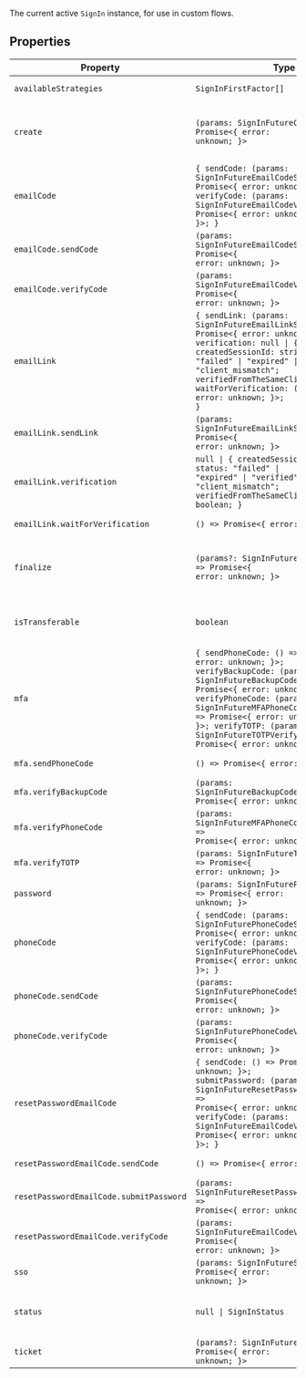 The current active `SignIn` instance, for use in custom flows.

## Properties

| Property                                                     | Type                                                                                                                                                                                                                                                                                                                                                                       | Description                                                                                                                                                                            |
| ------------------------------------------------------------ | -------------------------------------------------------------------------------------------------------------------------------------------------------------------------------------------------------------------------------------------------------------------------------------------------------------------------------------------------------------------------- | -------------------------------------------------------------------------------------------------------------------------------------------------------------------------------------- |
| <a id="availablestrategies"></a> `availableStrategies`       | <code>SignInFirstFactor[]</code>                                                                                                                                                                                                                                                                                                                                           | The list of first-factor strategies that are available for the current sign-in attempt.                                                                                                |
| <a id="create"></a> `create`                                 | <code>(params: SignInFutureCreateParams) => Promise\<\{ error: unknown; \}\></code>                                                                                                                                                                                                                                                                                        | Used to supply an identifier for the sign-in attempt. Calling this method will populate data on the sign-in attempt, such as `signIn.resource.supportedFirstFactors`.                  |
| <a id="emailcode"></a> `emailCode`                           | <code>\{ sendCode: (params: SignInFutureEmailCodeSendParams) => Promise\<\{ error: unknown; \}\>; verifyCode: (params: SignInFutureEmailCodeVerifyParams) => Promise\<\{ error: unknown; \}\>; \}</code>                                                                                                                                                                   | -                                                                                                                                                                                      |
| `emailCode.sendCode`                                         | <code>(params: SignInFutureEmailCodeSendParams) => Promise\<\{ error: unknown; \}\></code>                                                                                                                                                                                                                                                                                 | Used to send an email code to sign-in                                                                                                                                                  |
| `emailCode.verifyCode`                                       | <code>(params: SignInFutureEmailCodeVerifyParams) => Promise\<\{ error: unknown; \}\></code>                                                                                                                                                                                                                                                                               | Used to verify a code sent via email to sign-in                                                                                                                                        |
| <a id="emaillink"></a> `emailLink`                           | <code>\{ sendLink: (params: SignInFutureEmailLinkSendParams) => Promise\<\{ error: unknown; \}\>; verification: null \| \{ createdSessionId: string; status: "failed" \| "expired" \| "verified" \| "client_mismatch"; verifiedFromTheSameClient: boolean; \}; waitForVerification: () => Promise\<\{ error: unknown; \}\>; \}</code>                                      | -                                                                                                                                                                                      |
| `emailLink.sendLink`                                         | <code>(params: SignInFutureEmailLinkSendParams) => Promise\<\{ error: unknown; \}\></code>                                                                                                                                                                                                                                                                                 | Used to send an email link to sign-in                                                                                                                                                  |
| `emailLink.verification`                                     | <code>null \| \{ createdSessionId: string; status: "failed" \| "expired" \| "verified" \| "client_mismatch"; verifiedFromTheSameClient: boolean; \}</code>                                                                                                                                                                                                                 | The verification status                                                                                                                                                                |
| `emailLink.waitForVerification`                              | <code>() => Promise\<\{ error: unknown; \}\></code>                                                                                                                                                                                                                                                                                                                        | Will wait for verification to complete or expire                                                                                                                                       |
| <a id="finalize"></a> `finalize`                             | <code>(params?: SignInFutureFinalizeParams) => Promise\<\{ error: unknown; \}\></code>                                                                                                                                                                                                                                                                                     | Used to convert a sign-in with `status === 'complete'` into an active session. Will cause anything observing the session state (such as the `useUser()` hook) to update automatically. |
| <a id="istransferable"></a> `isTransferable`                 | `boolean`                                                                                                                                                                                                                                                                                                                                                                  | Indicates that there is not a matching user for the first-factor verification used, and that the sign-in can be transferred to a sign-up.                                              |
| <a id="mfa"></a> `mfa`                                       | <code>\{ sendPhoneCode: () => Promise\<\{ error: unknown; \}\>; verifyBackupCode: (params: SignInFutureBackupCodeVerifyParams) => Promise\<\{ error: unknown; \}\>; verifyPhoneCode: (params: SignInFutureMFAPhoneCodeVerifyParams) => Promise\<\{ error: unknown; \}\>; verifyTOTP: (params: SignInFutureTOTPVerifyParams) => Promise\<\{ error: unknown; \}\>; \}</code> | -                                                                                                                                                                                      |
| `mfa.sendPhoneCode`                                          | <code>() => Promise\<\{ error: unknown; \}\></code>                                                                                                                                                                                                                                                                                                                        | Used to send a phone code as a second factor to sign-in                                                                                                                                |
| `mfa.verifyBackupCode`                                       | <code>(params: SignInFutureBackupCodeVerifyParams) => Promise\<\{ error: unknown; \}\></code>                                                                                                                                                                                                                                                                              | Used to verify a backup code as a second factor to sign-in                                                                                                                             |
| `mfa.verifyPhoneCode`                                        | <code>(params: SignInFutureMFAPhoneCodeVerifyParams) => Promise\<\{ error: unknown; \}\></code>                                                                                                                                                                                                                                                                            | Used to verify a phone code sent as a second factor to sign-in                                                                                                                         |
| `mfa.verifyTOTP`                                             | <code>(params: SignInFutureTOTPVerifyParams) => Promise\<\{ error: unknown; \}\></code>                                                                                                                                                                                                                                                                                    | Used to verify a TOTP code as a second factor to sign-in                                                                                                                               |
| <a id="password"></a> `password`                             | <code>(params: SignInFuturePasswordParams) => Promise\<\{ error: unknown; \}\></code>                                                                                                                                                                                                                                                                                      | Used to submit a password to sign-in.                                                                                                                                                  |
| <a id="phonecode"></a> `phoneCode`                           | <code>\{ sendCode: (params: SignInFuturePhoneCodeSendParams) => Promise\<\{ error: unknown; \}\>; verifyCode: (params: SignInFuturePhoneCodeVerifyParams) => Promise\<\{ error: unknown; \}\>; \}</code>                                                                                                                                                                   | -                                                                                                                                                                                      |
| `phoneCode.sendCode`                                         | <code>(params: SignInFuturePhoneCodeSendParams) => Promise\<\{ error: unknown; \}\></code>                                                                                                                                                                                                                                                                                 | Used to send a phone code to sign-in                                                                                                                                                   |
| `phoneCode.verifyCode`                                       | <code>(params: SignInFuturePhoneCodeVerifyParams) => Promise\<\{ error: unknown; \}\></code>                                                                                                                                                                                                                                                                               | Used to verify a code sent via phone to sign-in                                                                                                                                        |
| <a id="resetpasswordemailcode"></a> `resetPasswordEmailCode` | <code>\{ sendCode: () => Promise\<\{ error: unknown; \}\>; submitPassword: (params: SignInFutureResetPasswordSubmitParams) => Promise\<\{ error: unknown; \}\>; verifyCode: (params: SignInFutureEmailCodeVerifyParams) => Promise\<\{ error: unknown; \}\>; \}</code>                                                                                                     | -                                                                                                                                                                                      |
| `resetPasswordEmailCode.sendCode`                            | <code>() => Promise\<\{ error: unknown; \}\></code>                                                                                                                                                                                                                                                                                                                        | Used to send a password reset code to the first email address on the account                                                                                                           |
| `resetPasswordEmailCode.submitPassword`                      | <code>(params: SignInFutureResetPasswordSubmitParams) => Promise\<\{ error: unknown; \}\></code>                                                                                                                                                                                                                                                                           | Used to submit a new password, and move the `signIn.status` to `'complete'`.                                                                                                           |
| `resetPasswordEmailCode.verifyCode`                          | <code>(params: SignInFutureEmailCodeVerifyParams) => Promise\<\{ error: unknown; \}\></code>                                                                                                                                                                                                                                                                               | Used to verify a password reset code sent via email. Will cause `signIn.status` to become `'needs_new_password'`.                                                                      |
| <a id="sso"></a> `sso`                                       | <code>(params: SignInFutureSSOParams) => Promise\<\{ error: unknown; \}\></code>                                                                                                                                                                                                                                                                                           | Used to perform OAuth authentication.                                                                                                                                                  |
| <a id="status"></a> `status`                                 | <code>null \| SignInStatus</code>                                                                                                                                                                                                                                                                                                                                          | The status of the current sign-in attempt as a string (for example, `'needs_identifier'`, `'needs_first_factor'`, `'complete'`, etc.)                                                  |
| <a id="ticket"></a> `ticket`                                 | <code>(params?: SignInFutureTicketParams) => Promise\<\{ error: unknown; \}\></code>                                                                                                                                                                                                                                                                                       | Used to perform a ticket-based sign-in.                                                                                                                                                |
